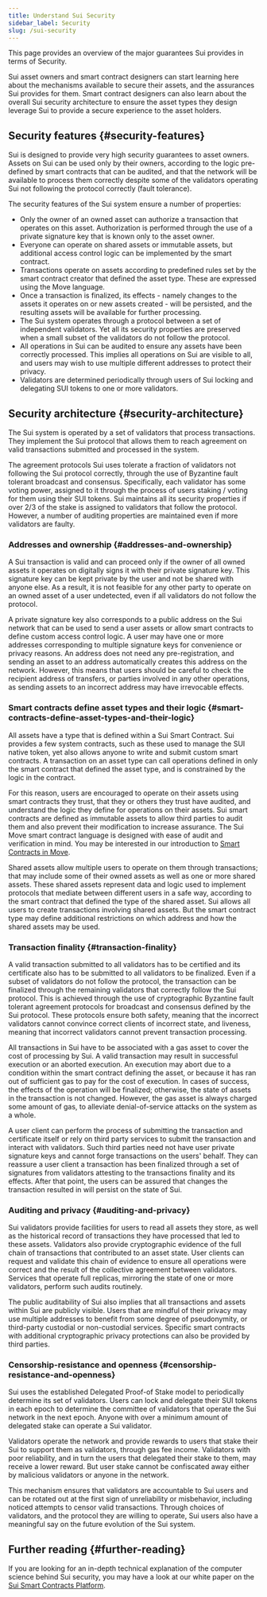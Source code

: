 ```yaml
---
title: Understand Sui Security
sidebar_label: Security
slug: /sui-security
---
```


This page provides an overview of the major guarantees Sui provides in terms of Security.

Sui asset owners and smart contract designers can start learning here about the mechanisms available to secure their assets, and the assurances Sui provides for them. Smart contract designers can also learn about the overall Sui security architecture to ensure the asset types they design leverage Sui to provide a secure experience to the asset holders.

## Security features {#security-features}

Sui is designed to provide very high security guarantees to asset owners. Assets on Sui can be used only by their owners, according to the logic pre-defined by smart contracts that can be audited, and that the network will be available to process them correctly despite some of the validators operating Sui not following the protocol correctly (fault tolerance).

The security features of the Sui system ensure a number of properties:

- Only the owner of an owned asset can authorize a transaction that operates on this asset. Authorization is performed through the use of a private signature key that is known only to the asset owner.
- Everyone can operate on shared assets or immutable assets, but additional access control logic can be implemented by the smart contract.
- Transactions operate on assets according to predefined rules set by the smart contract creator that defined the asset type. These are expressed using the Move language.
- Once a transaction is finalized, its effects - namely changes to the assets it operates on or new assets created - will be persisted, and the resulting assets will be available for further processing.
- The Sui system operates through a protocol between a set of independent validators. Yet all its security properties are preserved when a small subset of the validators do not follow the protocol.
- All operations in Sui can be audited to ensure any assets have been correctly processed. This implies all operations on Sui are visible to all, and users may wish to use multiple different addresses to protect their privacy.
- Validators are determined periodically through users of Sui locking and delegating SUI tokens to one or more validators.

## Security architecture {#security-architecture}

The Sui system is operated by a set of validators that process transactions. They implement the Sui protocol that allows them to reach agreement on valid transactions submitted and processed in the system.

The agreement protocols Sui uses tolerate a fraction of validators not following the Sui protocol correctly, through the use of Byzantine fault tolerant broadcast and consensus. Specifically, each validator has some voting power, assigned to it through the process of users staking / voting for them using their SUI tokens. Sui maintains all its security properties if over 2/3 of the stake is assigned to validators that follow the protocol. However, a number of auditing properties are maintained even if more validators are faulty.

### Addresses and ownership {#addresses-and-ownership}

A Sui transaction is valid and can proceed only if the owner of all owned assets it operates on digitally signs it with their private signature key. This signature key can be kept private by the user and not be shared with anyone else. As a result, it is not feasible for any other party to operate on an owned asset of a user undetected, even if all validators do not follow the protocol.

A private signature key also corresponds to a public address on the Sui network that can be used to send a user assets or allow smart contracts to define custom access control logic. A user may have one or more addresses corresponding to multiple signature keys for convenience or privacy reasons. An address does not need any pre-registration, and sending an asset to an address automatically creates this address on the network. However, this means that users should be careful to check the recipient address of transfers, or parties involved in any other operations, as sending assets to an incorrect address may have irrevocable effects.

### Smart contracts define asset types and their logic {#smart-contracts-define-asset-types-and-their-logic}

All assets have a type that is defined within a Sui Smart Contract. Sui provides a few system contracts, such as these used to manage the SUI native token, yet also allows anyone to write and submit custom smart contracts. A transaction on an asset type can call operations defined in only the smart contract that defined the asset type, and is constrained by the logic in the contract.

For this reason, users are encouraged to operate on their assets using smart contracts they trust, that they or others they trust have audited, and understand the logic they define for operations on their assets. Sui smart contracts are defined as immutable assets to allow third parties to audit them and also prevent their modification to increase assurance.
The Sui Move smart contract language is designed with ease of audit and verification in mind. You may be interested in our introduction to [Smart Contracts in Move](../../build/create-smart-contracts/smart-contracts.mdx).

Shared assets allow multiple users to operate on them through transactions; that may include some of their owned assets as well as one or more shared assets. These shared assets represent data and logic used to implement protocols that mediate between different users in a safe way, according to the smart contract that defined the type of the shared asset. Sui allows all users to create transactions involving shared assets. But the smart contract type may define additional restrictions on which address and how the shared assets may be used.

### Transaction finality {#transaction-finality}

A valid transaction submitted to all validators has to be certified and its certificate also has to be submitted to all validators to be finalized. Even if a subset of validators do not follow the protocol, the transaction can be finalized through the remaining validators that correctly follow the Sui protocol. This is achieved through the use of cryptographic Byzantine fault tolerant agreement protocols for broadcast and consensus defined by the Sui protocol. These protocols ensure both safety, meaning that the incorrect validators cannot convince correct clients of incorrect state, and liveness, meaning that incorrect validators cannot prevent transaction processing.

All transactions in Sui have to be associated with a gas asset to cover the cost of processing by Sui. A valid transaction may result in successful execution or an aborted execution. An execution may abort due to a condition within the smart contract defining the asset, or because it has ran out of sufficient gas to pay for the cost of execution. In cases of success, the effects of the operation will be finalized; otherwise, the state of assets in the transaction is not changed. However, the gas asset is always charged some amount of gas, to alleviate denial-of-service attacks on the system as a whole.

A user client can perform the process of submitting the transaction and certificate itself or rely on third party services to submit the transaction and interact with validators. Such third parties need not have user private signature keys and cannot forge transactions on the users' behalf. They can reassure a user client a transaction has been finalized through a set of signatures from validators attesting to the transactions finality and its effects. After that point, the users can be assured that changes the transaction resulted in will persist on the state of Sui.

### Auditing and privacy {#auditing-and-privacy}

Sui validators provide facilities for users to read all assets they store, as well as the historical record of transactions they have processed that led to these assets. Validators also provide cryptographic evidence of the full chain of transactions that contributed to an asset state. User clients can request and validate this chain of evidence to ensure all operations were correct and the result of the collective agreement between validators. Services that operate full replicas, mirroring the state of one or more validators, perform such audits routinely.

The public auditability of Sui also implies that all transactions and assets within Sui are publicly visible. Users that are mindful of their privacy may use multiple addresses to benefit from some degree of pseudonymity, or third-party custodial or non-custodial services. Specific smart contracts with additional cryptographic privacy protections can also be provided by third parties.

### Censorship-resistance and openness {#censorship-resistance-and-openness}

Sui uses the established Delegated Proof-of Stake model to periodically determine its set of validators. Users can lock and delegate their SUI tokens in each epoch to determine the committee of validators that operate the Sui network in the next epoch. Anyone with over a minimum amount of delegated stake can operate a Sui validator.

Validators operate the network and provide rewards to users that stake their Sui to support them as validators, through gas fee income. Validators with poor reliability, and in turn the users that delegated their stake to them, may receive a lower reward. But user stake cannot be confiscated away either by malicious validators or anyone in the network.

This mechanism ensures that validators are accountable to Sui users and can be rotated out at the first sign of unreliability or misbehavior, including noticed attempts to censor valid transactions. Through choices of validators, and the protocol they are willing to operate, Sui users also have a meaningful say on the future evolution of the Sui system.

## Further reading {#further-reading}

If you are looking for an in-depth technical explanation of the computer science behind Sui security, you may have a look at our white paper on the [Sui Smart Contracts Platform](/doc/sui.pdf).
